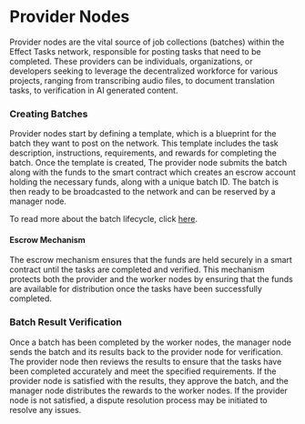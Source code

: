 
# Provider Nodes
Provider nodes are the vital source of job collections (batches) within the Effect Tasks network, responsible for posting tasks that need to be completed. These providers can be individuals, organizations, or developers seeking to leverage the decentralized workforce for various projects, ranging from transcribing audio files, to document translation tasks, to verification in AI generated content.

### Creating Batches
Provider nodes start by defining a template, which is a blueprint for the batch they want to post on the network. This template includes the task description, instructions, requirements, and rewards for completing the batch. Once the template is created, The provider node submits the batch along with the funds to the smart contract which creates an escrow account holding the necessary funds, along with a unique batch ID. The batch is then ready to be broadcasted to the network and can be reserved by a manager node.

To read more about the batch lifecycle, click [here](/protocol/data-lifecycle.mdx).

#### Escrow Mechanism
The escrow mechanism ensures that the funds are held securely in a smart contract until the tasks are completed and verified. This mechanism protects both the provider and the worker nodes by ensuring that the funds are available for distribution once the tasks have been successfully completed.

### Batch Result Verification
Once a batch has been completed by the worker nodes, the manager node sends the batch and its results back to the provider node for verification. The provider node then reviews the results to ensure that the tasks have been completed accurately and meet the specified requirements. If the provider node is satisfied with the results, they approve the batch, and the manager node distributes the rewards to the worker nodes. If the provider node is not satisfied, a dispute resolution process may be initiated to resolve any issues.

